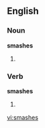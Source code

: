 ==English==

===Noun===
'''smashes'''

# {{plural of|smash}}

===Verb===
'''smashes'''

# {{third-person singular of|smash}}

[[vi:smashes]]